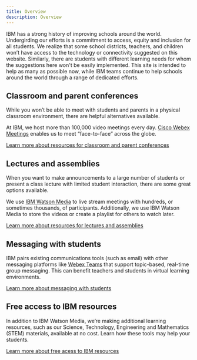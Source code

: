 ```yaml
---
title: Overview
description: Overview
---
```


<PageDescription>

IBM has a strong history of improving schools around the world.
Undergirding our efforts is a commitment to access, equity and inclusion for all students. We realize that some school districts, teachers, and children won’t have access to the technology or connectivity suggested on this website. Similarly, there are students with different learning needs for whom the suggestions here won't be easily implemented. This site is intended to help as many as possible now, while IBM teams continue to help schools around the world through a range of dedicated efforts.

</PageDescription>

<Row className="title-with-text">
  <Column colMd={2} colLg={4}>

## Classroom and parent conferences

  </Column>
  <Column colMd={6} colLg={8}>

While you won’t be able to meet with students and parents in a physical classroom environment, there are helpful alternatives available.

At IBM, we host more than 100,000 video meetings every day. [Cisco Webex Meetings](https://www.webex.com/webexremoteedu.html) enables us to meet “face-to-face” across the globe.

[Learn more about resources for classroom and parent conferences](/tools-and-resources/classroom-and-parent-resources)

  </Column>
</Row>
<Row className="title-with-text">
  <Column colMd={2} colLg={4}>

## Lectures and assemblies

  </Column>
  <Column colMd={6} colLg={8}>

When you want to make announcements to a large number of students or present a class lecture with limited student interaction, there are some great options available.

We use [IBM Watson Media](http://watson.media.ibm.com/platinum_free_trial.html) to live stream meetings with hundreds, or sometimes thousands, of participants. Additionally, we use IBM Watson Media to store the videos or create a playlist for others to watch later.

[Learn more about resources for lectures and assemblies](/tools-and-resources/lectures-and-assemblies)

  </Column>
</Row>
<Row className="title-with-text">
  <Column colMd={2} colLg={4}>

## Messaging with students

  </Column>
  <Column colMd={6} colLg={8}>

IBM pairs existing communications tools (such as email) with other messaging platforms like [Webex Teams](https://www.webex.com/team-collaboration.html) that support topic-based, real-time group messaging. This can benefit teachers and students in virtual learning environments.

[Learn more about messaging with students](/tools-and-resources/mesaging-with-students)

  </Column>
</Row>
<Row className="title-with-text">
  <Column colMd={2} colLg={4}>

## Free access to IBM resources

</Column>
  <Column colMd={6} colLg={8}>

In addition to IBM Watson Media, we’re making additional learning resources, such as our Science, Technology, Engineering and Mathematics (STEM) materials, available at no cost. Learn how these tools may help your students.

[Learn more about free acess to IBM resources](/tools-and-resources/ibm-resources)

  </Column>
</Row>
